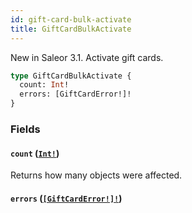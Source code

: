 ```yaml
---
id: gift-card-bulk-activate
title: GiftCardBulkActivate
---
```


New in Saleor 3.1. Activate gift cards.

```graphql
type GiftCardBulkActivate {
  count: Int!
  errors: [GiftCardError!]!
}
```

### Fields

#### `count` ([`Int!`](/docs/developer/api-reference/scalars/int))

Returns how many objects were affected.

#### `errors` ([`[GiftCardError!]!`](/docs/developer/api-reference/objects/gift-card-error))
